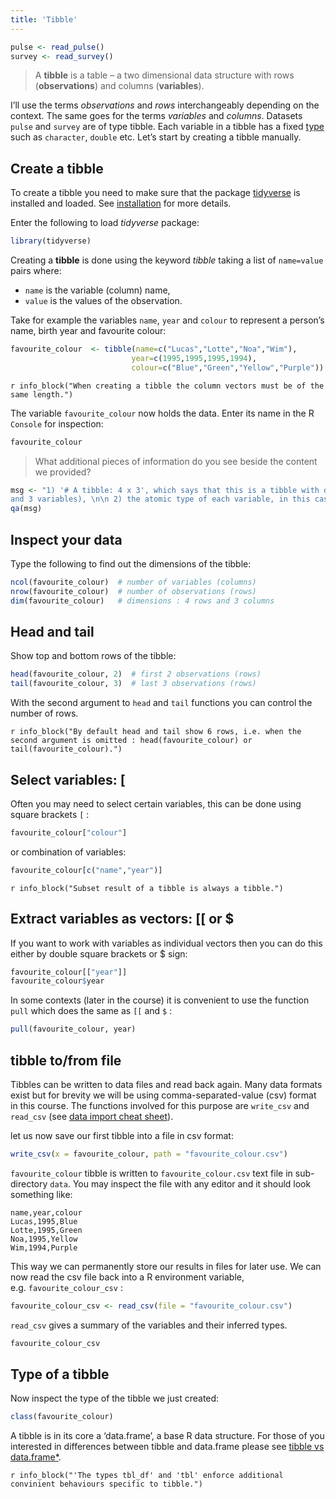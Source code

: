 ```yaml
---
title: 'Tibble'
---
```


```r
pulse <- read_pulse() 
survey <- read_survey()
```

> A **tibble** is a table -- a two dimensional data structure with rows (**observations**) and columns (**variables**). 

I'll use the terms *observations* and *rows* interchangeably depending on the context. The same goes for the terms *variables* and *columns*. Datasets `pulse` and `survey` are of type tibble. Each variable in a tibble has a fixed [type](S02L01l_basic_vectors0.html) such as `character`, `double` etc. Let's start by creating a tibble manually.

## Create a tibble

To create a tibble you need to make sure that the package [tidyverse](https://www.tidyverse.org/) is installed and loaded. See [installation](S01L01l_index.html) for more details.  

Enter the following to load *tidyverse* package:

```r
library(tidyverse) 
```

Creating a __tibble__ is done using the keyword _tibble_ taking a list of `name=value` pairs where:

- `name` is the variable (column) name,
- `value` is the values of the observation.  


Take for example the variables `name`, `year` and `colour` to represent a person's name, birth year and favourite colour:   

```r
favourite_colour  <- tibble(name=c("Lucas","Lotte","Noa","Wim"), 
                           year=c(1995,1995,1995,1994), 
                           colour=c("Blue","Green","Yellow","Purple"))
```

`r info_block("When creating a tibble the column vectors must be of the same length.")`

The variable `favourite_colour` now holds the data. Enter its name in the R `Console` for inspection:

```r
favourite_colour
```

> What additional pieces of information do you see beside the content we provided?

```r
msg <- "1) '# A tibble: 4 x 3', which says that this is a tibble with dimensions 4x3 (4 observations 
and 3 variables), \n\n 2) the atomic type of each variable, in this case character and double, \n\n 3) the row numbers"
qa(msg)
``` 

## Inspect your data

Type the following to find out the dimensions of the tibble:

```r
ncol(favourite_colour)  # number of variables (columns)
nrow(favourite_colour)  # number of observations (rows)
dim(favourite_colour)   # dimensions : 4 rows and 3 columns 
```

## Head and tail

Show top and bottom rows of the tibble: 

```r
head(favourite_colour, 2)  # first 2 observations (rows)
tail(favourite_colour, 3)  # last 3 observations (rows)
```

With the second argument to `head` and `tail` functions you can control the number of rows.

`r info_block("By default head and tail show 6 rows, i.e. when the second argument is omitted : head(favourite_colour) or tail(favourite_colour).")`

## Select variables: [

Often you may need to select certain variables, this can be done using square brackets `[` :

```r
favourite_colour["colour"]
```

or combination of variables:

```r
favourite_colour[c("name","year")]
```
 
`r info_block("Subset result of a tibble is always a tibble.")`

## Extract variables as vectors:  [[ or $

If you want to work with variables as individual vectors then you can do this either by double square brackets or $ sign: 

```r
favourite_colour[["year"]]
favourite_colour$year
```

In some contexts (later in the course) it is convenient to use the function `pull` which does the same as `[[` and `$` :  

```r
pull(favourite_colour, year) 
```


## tibble to/from file

Tibbles can be written to data files and read back again. Many data formats exist but for brevity we will be using
comma-separated-value (csv) format in this course. The functions involved for this purpose are `write_csv` and `read_csv` (see [data import cheat sheet](data-import.pdf)).

<!-- For more details on reading/writing format see [readr_io0](readr_io0.html). --> 

let us now save our first tibble into a file in csv format:   

```r
write_csv(x = favourite_colour, path = "favourite_colour.csv")
```

`favourite_colour` tibble is written to `favourite_colour.csv` text file in sub-directory `data`. You may inspect the file with any editor and it should look something like: 

```
name,year,colour
Lucas,1995,Blue
Lotte,1995,Green
Noa,1995,Yellow
Wim,1994,Purple
```

This way we can permanently store our results in files for later use. We can now read the csv file back into a R 
environment variable, e.g. `favourite_colour_csv` :

```r
favourite_colour_csv <- read_csv(file = "favourite_colour.csv")
```

`read_csv` gives a summary of the variables and their inferred types.

```r
favourite_colour_csv
```

## Type of a tibble

Now inspect the type of the tibble we just created:

```r
class(favourite_colour)
```

A tibble is in its core a 'data.frame', a base R data structure. For those of you interested in differences between tibble and data.frame please see [tibble vs data.frame*](dplyr_tibble1.html).


`r info_block("'The types tbl_df' and 'tbl' enforce additional convinient behaviours specific to tibble.")`
